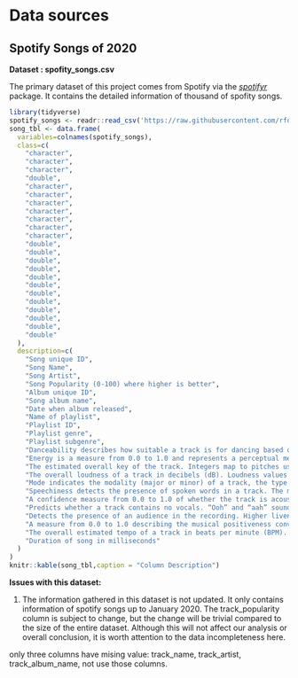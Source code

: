 # Data sources

## Spotify Songs of 2020
**Dataset : spofity_songs.csv** <br>

The primary dataset of this project comes from Spotify via the [*spotifyr *](https://www.rcharlie.com/spotifyr/)package. It contains the detailed information of thousand of spofity songs.

```r
library(tidyverse)
spotify_songs <- readr::read_csv('https://raw.githubusercontent.com/rfordatascience/tidytuesday/master/data/2020/2020-01-21/spotify_songs.csv')
song_tbl <- data.frame(
  variables=colnames(spotify_songs),
  class=c(
    "character",
    "character",
    "character",
    "double",
    "character",
    "character",
    "character",
    "character",
    "character",
    "character",
    "character",
    "double",
    "double",
    "double",
    "double",
    "double",
    "double",
    "double",
    "double",
    "double",
    "double",
    "double",
    "double"
  ),
  description=c(
    "Song unique ID",
    "Song Name",
    "Song Artist",
    "Song Popularity (0-100) where higher is better",
    "Album unique ID",
    "Song album name",
    "Date when album released",
    "Name of playlist",
    "Playlist ID",
    "Playlist genre",
    "Playlist subgenre",
    "Danceability describes how suitable a track is for dancing based on a combination of musical elements including tempo, rhythm stability, beat strength, and overall regularity. A value of 0.0 is least danceable and 1.0 is most danceable",
    "Energy is a measure from 0.0 to 1.0 and represents a perceptual measure of intensity and activity. Typically, energetic tracks feel fast, loud, and noisy. For example, death metal has high energy, while a Bach prelude scores low on the scale. Perceptual features contributing to this attribute include dynamic range, perceived loudness, timbre, onset rate, and general entropy",
    "The estimated overall key of the track. Integers map to pitches using standard Pitch Class notation . E.g.0 = C, 1 = C♯/D♭, 2 = D, and so on. If no key was detected, the value is -1",
    "The overall loudness of a track in decibels (dB). Loudness values are averaged across the entire track and are useful for comparing relative loudness of tracks. Loudness is the quality of a sound that is the primary psychological correlate of physical strength (amplitude). Values typical range between -60 and 0 db",
    "Mode indicates the modality (major or minor) of a track, the type of scale from which its melodic content is derived. Major is represented by 1 and minor is 0",
    "Speechiness detects the presence of spoken words in a track. The more exclusively speech-like the recording (e.g. talk show, audio book, poetry), the closer to 1.0 the attribute value. Values above 0.66 describe tracks that are probably made entirely of spoken words. Values between 0.33 and 0.66 describe tracks that may contain both music and speech, either in sections or layered, including such cases as rap music. Values below 0.33 most likely represent music and other non-speech-like tracks",
    "A confidence measure from 0.0 to 1.0 of whether the track is acoustic. 1.0 represents high confidence the track is acoustic",
    "Predicts whether a track contains no vocals. “Ooh” and “aah” sounds are treated as instrumental in this context. Rap or spoken word tracks are clearly “vocal”. The closer the instrumentalness value is to 1.0, the greater likelihood the track contains no vocal content. Values above 0.5 are intended to represent instrumental tracks, but confidence is higher as the value approaches 1.0",
    "Detects the presence of an audience in the recording. Higher liveness values represent an increased probability that the track was performed live. A value above 0.8 provides strong likelihood that the track is live",
    "A measure from 0.0 to 1.0 describing the musical positiveness conveyed by a track. Tracks with high valence sound more positive (e.g. happy, cheerful, euphoric), while tracks with low valence sound more negative (e.g. sad, depressed, angry)",
    "The overall estimated tempo of a track in beats per minute (BPM). In musical terminology, tempo is the speed or pace of a given piece and derives directly from the average beat duration",
    "Duration of song in milliseconds"
  )
)
knitr::kable(song_tbl,caption = "Column Description")
```
**Issues with this dataset: **

1. The information gathered in this dataset is not updated. It only contains information of spotify songs up to January 2020. The track_popularity column is subject to change, but the change will be trivial compared to the size of the entire dataset. Although this will not affect our analysis or overall conclusion, it is worth attention to the data incompleteness here.

only three columns have mising value: track_name, track_artist, track_album_name, not use those columns.
